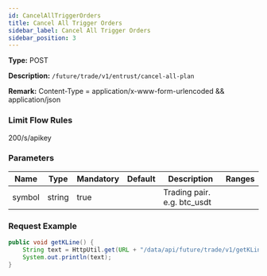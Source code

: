 ```yaml
---
id: CancelAllTriggerOrders
title: Cancel All Trigger Orders
sidebar_label: Cancel All Trigger Orders
sidebar_position: 3
---
```


**Type:** POST

**Description:** `/future/trade/v1/entrust/cancel-all-plan`

**Remark:** Content-Type = application/x-www-form-urlencoded && application/json

### Limit Flow Rules

200/s/apikey

### Parameters

| Name   | Type   | Mandatory | Default | Description                 | Ranges |
| ------ | ------ | --------- | ------- | --------------------------- | ------ |
| symbol | string | true      |         | Trading pair. e.g. btc_usdt |        |

### Request Example

```java title="Java"
public void getKLine() {
    String text = HttpUtil.get(URL + "/data/api/future/trade/v1/getKLine?market=btc_usdt&type=1min&since=0");
    System.out.println(text);
}
```
